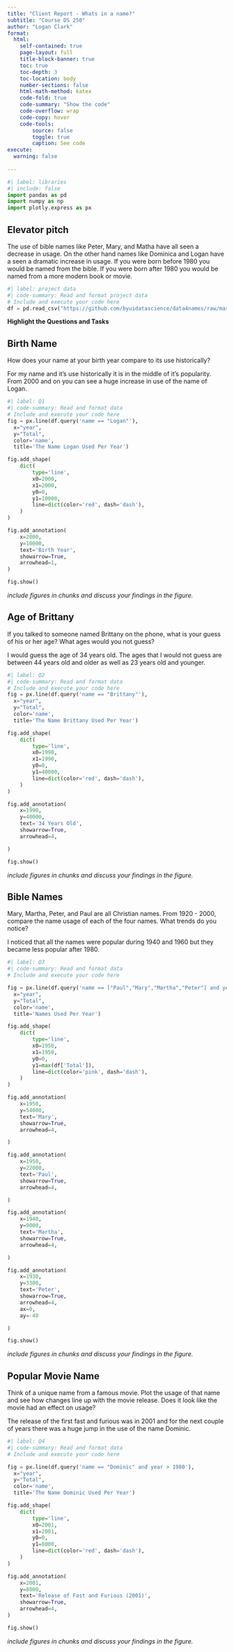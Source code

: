 ```yaml
---
title: "Client Report - Whats in a name?"
subtitle: "Course DS 250"
author: "Logan Clark"
format:
  html:
    self-contained: true
    page-layout: full
    title-block-banner: true
    toc: true
    toc-depth: 3
    toc-location: body
    number-sections: false
    html-math-method: katex
    code-fold: true
    code-summary: "Show the code"
    code-overflow: wrap
    code-copy: hover
    code-tools:
        source: false
        toggle: true
        caption: See code
execute: 
  warning: false
    
---
```


```python
#| label: libraries
#| include: false
import pandas as pd
import numpy as np
import plotly.express as px
```


## Elevator pitch

The use of bible names like Peter, Mary, and Matha have all seen a decrease in usage. On the other hand names like Dominica and Logan have a seen a dramatic increase in usage. If you were born before 1980 you would be named from the bible. If you were born after 1980 you would be named from a more modern book or movie.

```python
#| label: project data
#| code-summary: Read and format project data
# Include and execute your code here
df = pd.read_csv("https://github.com/byuidatascience/data4names/raw/master/data-raw/names_year/names_year.csv")
```

__Highlight the Questions and Tasks__

## Birth Name

How does your name at your birth year compare to its use historically?

For my name and it's use historically it is in the middle of it's popularity. From 2000 and on you can see a huge increase in use of the name of Logan.

```python
#| label: Q1
#| code-summary: Read and format data
# Include and execute your code here
fig = px.line(df.query('name == "Logan"'),
  x="year", 
  y="Total", 
  color='name', 
  title='The Name Logan Used Per Year')

fig.add_shape(
    dict(
        type='line',
        x0=2000,
        x1=2000,
        y0=0,
        y1=10000,
        line=dict(color='red', dash='dash'),
    )
)

fig.add_annotation(
    x=2000,
    y=10000,
    text='Birth Year',
    showarrow=True,
    arrowhead=1,
)

fig.show()
```

_include figures in chunks and discuss your findings in the figure._

## Age of Brittany

If you talked to someone named Brittany on the phone, what is your guess of his or her age? What ages would you not guess?

I would guess the age of 34 years old. The ages that I would not guess are between 44 years old and older as well as 23 years old and younger.

```python
#| label: Q2
#| code-summary: Read and format data
# Include and execute your code here
fig = px.line(df.query('name == "Brittany"'),
  x="year", 
  y="Total", 
  color='name', 
  title='The Name Brittany Used Per Year')

fig.add_shape(
    dict(
        type='line',
        x0=1990,
        x1=1990,
        y0=0,
        y1=40000,
        line=dict(color='red', dash='dash'),
    )
)

fig.add_annotation(
    x=1990,
    y=40000,
    text='34 Years Old',
    showarrow=True,
    arrowhead=4,

)

fig.show()

```

_include figures in chunks and discuss your findings in the figure._

## Bible Names

Mary, Martha, Peter, and Paul are all Christian names. From 1920 - 2000, compare the name usage of each of the four names. What trends do you notice?

I noticed that all the names were popular during 1940 and 1960 but they became less popular after 1980.

```python
#| label: Q3
#| code-summary: Read and format data
# Include and execute your code here

fig = px.line(df.query('name == ["Paul","Mary","Martha","Peter"] and year > 1920 and year < 2000'),
  x="year", 
  y="Total", 
  color='name', 
  title='Names Used Per Year')

fig.add_shape(
    dict(
        type='line',
        x0=1950,
        x1=1950,
        y0=0,
        y1=max(df['Total']),
        line=dict(color='pink', dash='dash'),
    )
)

fig.add_annotation(
    x=1950,
    y=54000,
    text='Mary',
    showarrow=True,
    arrowhead=4,

)

fig.add_annotation(
    x=1950,
    y=22000,
    text='Paul',
    showarrow=True,
    arrowhead=4,

)

fig.add_annotation(
    x=1940,
    y=9000,
    text='Martha',
    showarrow=True,
    arrowhead=4,

)

fig.add_annotation(
    x=1930,
    y=3300,
    text='Peter',
    showarrow=True,
    arrowhead=4,
    ax=0,
    ay=-40

)

fig.show()
```

_include figures in chunks and discuss your findings in the figure._

## Popular Movie Name

Think of a unique name from a famous movie. Plot the usage of that name and see how changes line up with the movie release. Does it look like the movie had an effect on usage?

The release of the first fast and furious was in 2001 and for the next couple of years there was a huge jump in the use of the name Dominic.

```python
#| label: Q4
#| code-summary: Read and format data
# Include and execute your code here

fig = px.line(df.query('name == "Dominic" and year > 1980'),
  x="year", 
  y="Total", 
  color='name', 
  title='The Name Dominic Used Per Year')

fig.add_shape(
    dict(
        type='line',
        x0=2001,
        x1=2001,
        y0=0,
        y1=8000,
        line=dict(color='red', dash='dash'),
    )
)

fig.add_annotation(
    x=2001,
    y=8000,
    text='Release of Fast and Furious (2001)',
    showarrow=True,
    arrowhead=4,
)

fig.show()
```

_include figures in chunks and discuss your findings in the figure._